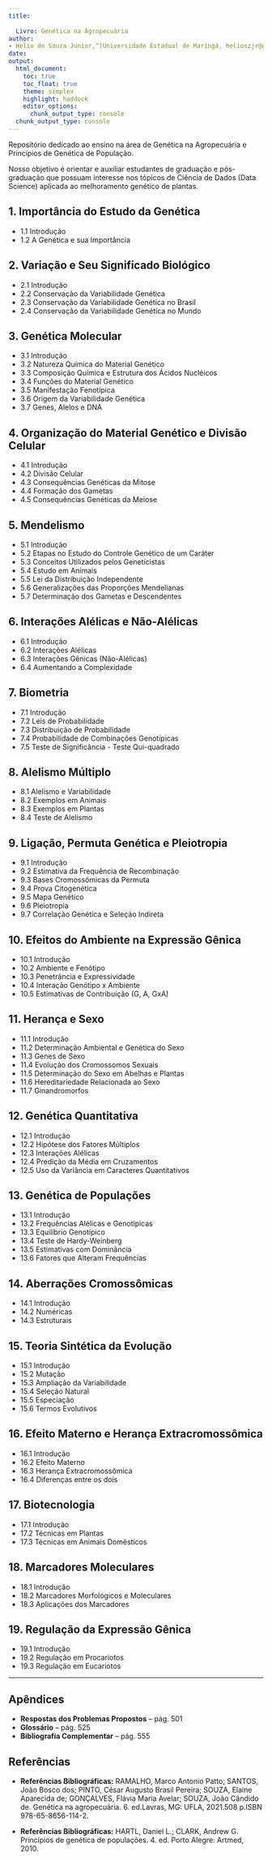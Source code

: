 ---
title:
  
  Livro: Genética na Agropecuária
author: 
- Helio de Souza Junior,^[Universidade Estadual de Maringá, helioszjr@gmail.com]
date: 
output:
  html_document:
    toc: true
    toc_float: true
    theme: simplex
    highlight: haddock
    editor_options: 
      chunk_output_type: console
  chunk_output_type: console
---
Repositório dedicado ao ensino na área de Genética na Agropecuária e Princípios de Genética de População.

Nosso objetivo é orientar e auxiliar estudantes de graduação e pós-graduação que possuam interesse nos tópicos de Ciência de Dados (Data Science) aplicada ao melhoramento genético de plantas. 


## 1. Importância do Estudo da Genética
- 1.1 Introdução  
- 1.2 A Genética e sua Importância

## 2. Variação e Seu Significado Biológico
- 2.1 Introdução  
- 2.2 Conservação da Variabilidade Genética  
- 2.3 Conservação da Variabilidade Genética no Brasil  
- 2.4 Conservação da Variabilidade Genética no Mundo

## 3. Genética Molecular
- 3.1 Introdução  
- 3.2 Natureza Química do Material Genético  
- 3.3 Composição Química e Estrutura dos Ácidos Nucléicos  
- 3.4 Funções do Material Genético  
- 3.5 Manifestação Fenotípica  
- 3.6 Origem da Variabilidade Genética  
- 3.7 Genes, Alelos e DNA

## 4. Organização do Material Genético e Divisão Celular
- 4.1 Introdução  
- 4.2 Divisão Celular  
- 4.3 Consequências Genéticas da Mitose  
- 4.4 Formação dos Gametas  
- 4.5 Consequências Genéticas da Meiose

## 5. Mendelismo
- 5.1 Introdução  
- 5.2 Etapas no Estudo do Controle Genético de um Caráter  
- 5.3 Conceitos Utilizados pelos Geneticistas  
- 5.4 Estudo em Animais  
- 5.5 Lei da Distribuição Independente  
- 5.6 Generalizações das Proporções Mendelianas  
- 5.7 Determinação dos Gametas e Descendentes

## 6. Interações Alélicas e Não-Alélicas
- 6.1 Introdução  
- 6.2 Interações Alélicas  
- 6.3 Interações Gênicas (Não-Alélicas)  
- 6.4 Aumentando a Complexidade

## 7. Biometria
- 7.1 Introdução  
- 7.2 Leis de Probabilidade  
- 7.3 Distribuição de Probabilidade  
- 7.4 Probabilidade de Combinações Genotípicas  
- 7.5 Teste de Significância - Teste Qui-quadrado

## 8. Alelismo Múltiplo
- 8.1 Alelismo e Variabilidade  
- 8.2 Exemplos em Animais  
- 8.3 Exemplos em Plantas  
- 8.4 Teste de Alelismo

## 9. Ligação, Permuta Genética e Pleiotropia
- 9.1 Introdução  
- 9.2 Estimativa da Frequência de Recombinação  
- 9.3 Bases Cromossômicas da Permuta  
- 9.4 Prova Citogenética  
- 9.5 Mapa Genético  
- 9.6 Pleiotropia  
- 9.7 Correlação Genética e Seleção Indireta

## 10. Efeitos do Ambiente na Expressão Gênica
- 10.1 Introdução  
- 10.2 Ambiente e Fenótipo  
- 10.3 Penetrância e Expressividade  
- 10.4 Interação Genótipo x Ambiente  
- 10.5 Estimativas de Contribuição (G, A, GxA)

## 11. Herança e Sexo
- 11.1 Introdução  
- 11.2 Determinação Ambiental e Genética do Sexo  
- 11.3 Genes de Sexo  
- 11.4 Evolução dos Cromossomos Sexuais  
- 11.5 Determinação do Sexo em Abelhas e Plantas  
- 11.6 Hereditariedade Relacionada ao Sexo  
- 11.7 Ginandromorfos

## 12. Genética Quantitativa
- 12.1 Introdução  
- 12.2 Hipótese dos Fatores Múltiplos  
- 12.3 Interações Alélicas  
- 12.4 Predição da Média em Cruzamentos  
- 12.5 Uso da Variância em Caracteres Quantitativos

## 13. Genética de Populações
- 13.1 Introdução  
- 13.2 Frequências Alélicas e Genotípicas  
- 13.3 Equilíbrio Genotípico  
- 13.4 Teste de Hardy-Weinberg  
- 13.5 Estimativas com Dominância  
- 13.6 Fatores que Alteram Frequências

## 14. Aberrações Cromossômicas
- 14.1 Introdução  
- 14.2 Numéricas  
- 14.3 Estruturais

## 15. Teoria Sintética da Evolução
- 15.1 Introdução  
- 15.2 Mutação  
- 15.3 Ampliação da Variabilidade  
- 15.4 Seleção Natural  
- 15.5 Especiação  
- 15.6 Termos Evolutivos

## 16. Efeito Materno e Herança Extracromossômica
- 16.1 Introdução  
- 16.2 Efeito Materno  
- 16.3 Herança Extracromossômica  
- 16.4 Diferenças entre os dois

## 17. Biotecnologia
- 17.1 Introdução  
- 17.2 Técnicas em Plantas  
- 17.3 Técnicas em Animais Domésticos

## 18. Marcadores Moleculares
- 18.1 Introdução  
- 18.2 Marcadores Morfológicos e Moleculares  
- 18.3 Aplicações dos Marcadores

## 19. Regulação da Expressão Gênica
- 19.1 Introdução  
- 19.2 Regulação em Procariotos  
- 19.3 Regulação em Eucariotos

---

## Apêndices

- **Respostas dos Problemas Propostos** – pág. 501  
- **Glossário** – pág. 525  
- **Bibliografia Complementar** – pág. 555

## Referências

- **Referências Bibliográficas:** RAMALHO, Marco Antonio Patto; SANTOS, João Bosco dos; PINTO, César Augusto Brasil Pereira; SOUZA, Elaine Aparecida de; GONÇALVES, Flávia Maria Avelar; SOUZA, João Cândido de. Genética na agropecuária. 6. ed.Lavras, MG: UFLA, 2021.508 p.ISBN 978-65-8656-114-2.

- **Referências Bibliográficas:** HARTL, Daniel L.; CLARK, Andrew G. Princípios de genética de populações. 4. ed. Porto Alegre: Artmed, 2010.